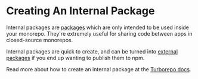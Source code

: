 # Creating An Internal Package

Internal packages are [packages](https://turbo.build/repo/docs/handbook/sharing-code) which are only intended to be used inside your monorepo. They're extremely useful for sharing code between apps in closed-source monorepos.

Internal packages are quick to create, and can be turned into [external packages](https://turbo.build/repo/docs/handbook/publishing-packages) if you end up wanting to publish them to npm.

Read more about how to create an internal package at the [Turborepo docs](https://turbo.build/repo/docs/handbook/sharing-code/internal-packages).
